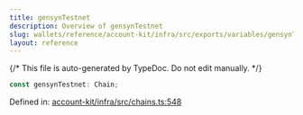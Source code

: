 ```yaml
---
title: gensynTestnet
description: Overview of gensynTestnet
slug: wallets/reference/account-kit/infra/src/exports/variables/gensynTestnet
layout: reference
---
```


{/* This file is auto-generated by TypeDoc. Do not edit manually. */}

```ts
const gensynTestnet: Chain;
```

Defined in: [account-kit/infra/src/chains.ts:548](https://github.com/alchemyplatform/aa-sdk/blob/08ef11b1fc98663df6a97fa93722c7f14b33f1cc/account-kit/infra/src/chains.ts#L548)
